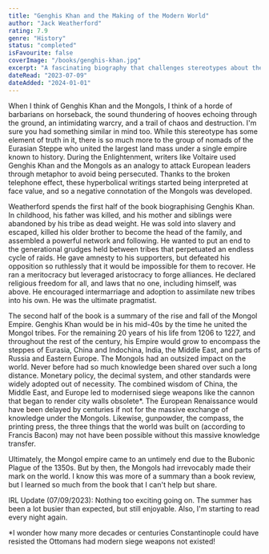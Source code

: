 ```yaml
---
title: "Genghis Khan and the Making of the Modern World"
author: "Jack Weatherford"
rating: 7.9
genre: "History"
status: "completed"
isFavourite: false
coverImage: "/books/genghis-khan.jpg"
excerpt: "A fascinating biography that challenges stereotypes about the Mongol Empire and reveals how Genghis Khan's innovations shaped the modern world."
dateRead: "2023-07-09"
dateAdded: "2024-01-01"
---
```


When I think of Genghis Khan and the Mongols, I think of a horde of barbarians on horseback, the sound thundering of hooves echoing through the ground, an intimidating warcry, and a trail of chaos and destruction. I'm sure you had something similar in mind too. While this stereotype has some element of truth in it, there is so much more to the group of nomads of the Eurasian Steppe who united the largest land mass under a single empire known to history. During the Enlightenment, writers like Voltaire used Genghis Khan and the Mongols as an analogy to attack European leaders through metaphor to avoid being persecuted. Thanks to the broken telephone effect, these hyperbolical writings started being interpreted at face value, and so a negative connotation of the Mongols was developed.

Weatherford spends the first half of the book biographising Genghis Khan. In childhood, his father was killed, and his mother and siblings were abandoned by his tribe as dead weight. He was sold into slavery and escaped, killed his older brother to become the head of the family, and assembled a powerful network and following. He wanted to put an end to the generational grudges held between tribes that perpetuated an endless cycle of raids. He gave amnesty to his supporters, but defeated his opposition so ruthlessly that it would be impossible for them to recover. He ran a meritocracy but leveraged aristocracy to forge alliances. He declared religious freedom for all, and laws that no one, including himself, was above. He encouraged intermarriage and adoption to assimilate new tribes into his own. He was the ultimate pragmatist.

The second half of the book is a summary of the rise and fall of the Mongol Empire. Genghis Khan would be in his mid-40s by the time he united the Mongol tribes. For the remaining 20 years of his life from 1206 to 1227, and throughout the rest of the century, his Empire would grow to encompass the steppes of Eurasia, China and Indochina, India, the Middle East, and parts of Russia and Eastern Europe. The Mongols had an outsized impact on the world. Never before had so much knowledge been shared over such a long distance. Monetary policy, the decimal system, and other standards were widely adopted out of necessity. The combined wisdom of China, the Middle East, and Europe led to modernised siege weapons like the cannon that began to render city walls obsolete*. The European Renaissance would have been delayed by centuries if not for the massive exchange of knowledge under the Mongols. Likewise, gunpowder, the compass, the printing press, the three things that the world was built on (according to Francis Bacon) may not have been possible without this massive knowledge transfer.

Ultimately, the Mongol empire came to an untimely end due to the Bubonic Plague of the 1350s. But by then, the Mongols had irrevocably made their mark on the world. I know this was more of a summary than a book review, but I learned so much from the book that I can't help but share.

IRL Update (07/09/2023): Nothing too exciting going on. The summer has been a lot busier than expected, but still enjoyable. Also, I'm starting to read every night again.

*I wonder how many more decades or centuries Constantinople could have resisted the Ottomans had modern siege weapons not existed!